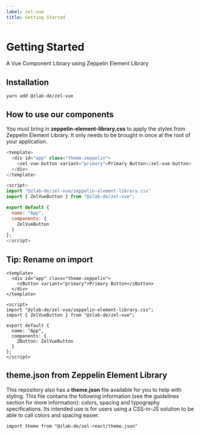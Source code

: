```yaml
---
label: zel-vue
title: Getting Started
---
```



# Getting Started

A Vue Component Library using Zeppelin Element Library

<DownloadContainer>
  <DownloadFile
    title="NPM: @zlab-de/zel-veu"
    href="https://www.npmjs.com/package/@zlab-de/zel-vue"
    download=""
    variant="npm"
    ariaLabel="npm"
  />

</DownloadContainer>

## Installation

```
yarn add @zlab-de/zel-vue
```

## How to use our components

You must bring in **zeppelin-element-library.css** to apply the styles from Zeppelin Element Library. It only needs to be brought in once at the root of your application.


```js
<template>
  <div id="app" class="theme-zeppelin">
    <zel-vue-button variant="primary">Primary Button</zel-vue-button>
  </div>
</template>

<script>
import "@zlab-de/zel-vue/zeppelin-element-library.css"
import { ZelVueButton } from "@zlab-de/zel-vue";

export default {
  name: "App",
  components: {
    ZelVueButton
  }
};
</script>
```

## Tip: Rename on import

```
<template>
  <div id="app" class="theme-zeppelin">
    <zButton variant="primary">Primary Button</zButton>
  </div>
</template>

<script>
import "@zlab-de/zel-vue/zeppelin-element-library.css";
import { ZelVueButton } from "@zlab-de/zel-vue";

export default {
  name: "App",
  components: {
    ZButton: ZelVueButton
  }
};
</script>
```

## theme.json from Zeppelin Element Library

This repository also has a **theme.json** file available for you to help with styling. This file contains the following information (see the guidelines section for more information): colors, spacing and typography specifications. Its intended use is for users using a CSS-in-JS solution to be able to call colors and spacing easier.

```
import theme from "@zlab-de/zel-react/theme.json"
```
